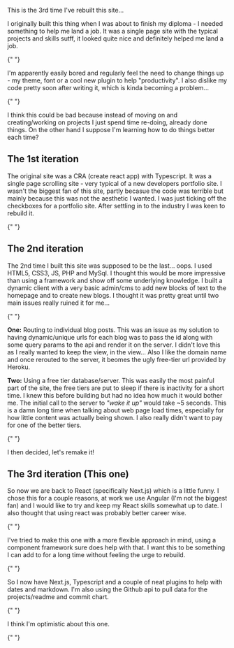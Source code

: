 
<Layout>

<BlogHeader
	title="The making of this site"
	date="21/06/2022"
	author="Lachlan Stephan"
	headMeta="Making this site"
/>

This is the 3rd time I've rebuilt this site...

I originally built this thing when I was about to finish my diploma - I
needed something to help me land a job. It was a single page site with the
typical projects and skills sutff, it looked quite nice and definitely helped me
land a job.

{" "}

I'm apparently easily bored and regularly feel the need to change things up - my
theme, font or a cool new plugin to help "productivity". I also dislike my code pretty soon after writing it, which is kinda becoming a problem...

{" "}

I think this could be bad because instead of moving on and creating/working on projects I just spend time re-doing, already done things. On the other hand I suppose I'm learning how to do things better each time?

## The 1st iteration

The original site was a CRA (create react app) with Typescript. It was a single page scrolling site - very typical of a new developers portfolio site. I wasn't the biggest fan of this site, partly becasue the code was terrible but mainly because this was not the aesthetic I wanted. I was just ticking off the checkboxes for a portfolio site. After settling in to the industry I was keen to rebuild it.

{" "}

## The 2nd iteration

The 2nd time I built this site was supposed to be the last... oops. I used HTML5, CSS3, JS, PHP and MySql. I thought this would be more impressive than using a framework and show off some underlying knowledge. I built a dynamic client with a very basic admin/cms to add new blocks of text to the homepage and to create new blogs. I thought it was pretty great until two main issues really ruined it for me...

{" "}

**One:** Routing to individual blog posts. This was an issue as my solution to having dynamic/unique urls for each blog was to pass the id along with some query params to the api and render it on the server. I didn't love this as I really wanted to keep the view, in the view... Also I like the domain name and once rerouted to the server, it beomes the ugly free-tier url provided by Heroku.

**Two:** Using a free tier database/server. This was easily the most painful part
of the site, the free tiers are put to sleep if there is inactivity for a short time.
I knew this before building but had no idea how much it would bother me. The initial
call to the server to _"wake it up"_ would take ~5 seconds. This is a damn long time
when talking about web page load times, especially for how little content was actually
being shown. I also really didn't want to pay for one of the better tiers.

{" "}

I then decided, let's remake it!

## The 3rd iteration (This one)

So now we are back to React (specifically Next.js) which is a little funny. I chose this for a couple reasons, at work we use Angular (I'm not the biggest fan) and I would like to try and keep my React skills somewhat up to date. I also thought that using react was probably better career wise.

{" "}

I've tried to make this one with a more flexible approach in mind, using a component framework sure does help with that. I want this to be something I can add to for a long time without feeling the urge to rebuild.

{" "}

So I now have Next.js, Typescript and a couple of neat plugins to help with dates and markdown. I'm also using the Github api to pull data for the projects/readme and commit chart.

{" "}

I think I'm optimistic about this one.

{" "}

<BlogFooter />

</Layout>
